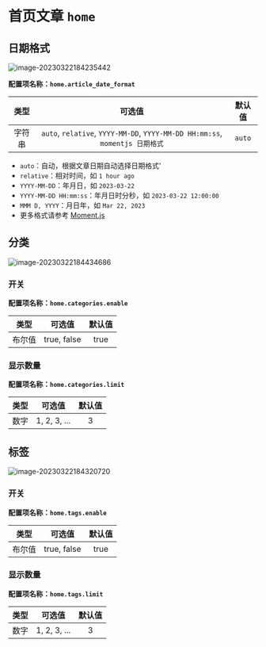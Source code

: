 # 首页文章 `home`

## 日期格式

![image-20230322184235442](https://evan.beee.top/img/2023/03/22/6e5dd768ca4967820c295ed4819eae2c.png)

**配置项名称：`home.article_date_format`**

| 类型 | 可选值 | 默认值 |
| :---: | :---: | :---: |
| 字符串 | `auto`, `relative`, `YYYY-MM-DD`, `YYYY-MM-DD HH:mm:ss`, `momentjs 日期格式` | `auto` |

  * `auto`：自动，根据文章日期自动选择日期格式'
  * `relative`：相对时间，如 `1 hour ago`
  * `YYYY-MM-DD`：年月日，如 `2023-03-22`
  * `YYYY-MM-DD HH:mm:ss`：年月日时分秒，如 `2023-03-22 12:00:00`
  * `MMM D, YYYY`：月日年，如 `Mar 22, 2023`
  * 更多格式请参考 [Moment.js](momentjs.com/docs/#/displaying/format/)

## 分类

![image-20230322184434686](https://evan.beee.top/img/2023/03/22/1374fdcb46ddfa5a5aa1fc172d8ba40f.png)

### 开关

**配置项名称：`home.categories.enable`**

| 类型 | 可选值 | 默认值 |
| :---: | :---: | :---: |
| 布尔值 | true, false | true |

### 显示数量

**配置项名称：`home.categories.limit`**

| 类型 | 可选值 | 默认值 |
| :---: | :---: | :---: |
| 数字 | 1, 2, 3, ... | 3 |

## 标签

![image-20230322184320720](https://evan.beee.top/img/2023/03/22/28e485beefdc3b843832d435b61848b0.png)

### 开关

**配置项名称：`home.tags.enable`**

| 类型 | 可选值 | 默认值 |
| :---: | :---: | :---: |
| 布尔值 | true, false | true |

### 显示数量

**配置项名称：`home.tags.limit`**

| 类型 | 可选值 | 默认值 |
| :---: | :---: | :---: |
| 数字 | 1, 2, 3, ... | 3 |






